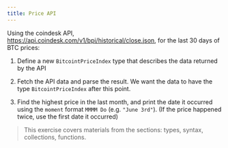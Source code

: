 ```yaml
---
title: Price API
---
```



Using the coindesk API, https://api.coindesk.com/v1/bpi/historical/close.json, for the last 30 days of BTC prices:

1. Define a new `BitcointPriceIndex` type that describes the data returned by the API

2. Fetch the API data and parse the result. We want the data to have the type `BitcointPriceIndex` after this point.

3. Find the highest price in the last month, and print the date it occurred using the `moment` format `MMMM Do` (e.g. `"June 3rd"`). (If the price happened twice, use the first date it occurred)

> This exercise covers materials from the sections: types, syntax, collections, functions.

<Example
  height={850}
  code={priceApiStarter}
/>
